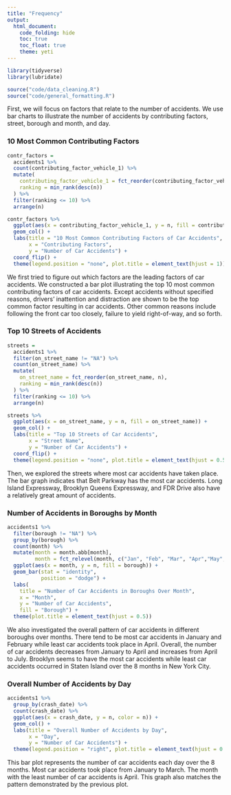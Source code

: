 ```yaml
---
title: "Frequency"
output: 
  html_document:
    code_folding: hide
    toc: true
    toc_float: true
    theme: yeti
---
```


```r
library(tidyverse)
library(lubridate)
```

```r
source("code/data_cleaning.R")
source("code/general_formatting.R")
```

First, we will focus on factors that relate to the number of accidents. We use bar charts to illustrate the number of accidents by contributing factors, street, borough and month, and day. 

### 10 Most Common Contributing Factors

```r
contr_factors = 
  accidents1 %>% 
  count(contributing_factor_vehicle_1) %>% 
  mutate(
    contributing_factor_vehicle_1 = fct_reorder(contributing_factor_vehicle_1, n),
    ranking = min_rank(desc(n))
  ) %>% 
  filter(ranking <= 10) %>% 
  arrange(n) 

contr_factors %>% 
  ggplot(aes(x = contributing_factor_vehicle_1, y = n, fill = contributing_factor_vehicle_1)) + 
  geom_col() +
  labs(title = "10 Most Common Contributing Factors of Car Accidents",
       x = "Contributing Factors",
       y = "Number of Car Accidents") + 
  coord_flip() +
  theme(legend.position = "none", plot.title = element_text(hjust = 1)) 
```

We first tried to figure out which factors are the leading factors of car accidents. We constructed a bar plot illustrating the top 10 most common contributing factors of car accidents. Except accidents without specified reasons, drivers’ inattention and distraction are shown to be the top common factor resulting in car accidents. Other common reasons include following the front car too closely, failure to yield right-of-way, and so forth.

### Top 10 Streets of Accidents 

```r
streets = 
  accidents1 %>% 
  filter(on_street_name != "NA") %>% 
  count(on_street_name) %>% 
  mutate(
    on_street_name = fct_reorder(on_street_name, n),
    ranking = min_rank(desc(n))
  ) %>% 
  filter(ranking <= 10) %>% 
  arrange(n) 

streets %>% 
  ggplot(aes(x = on_street_name, y = n, fill = on_street_name)) + 
  geom_col() +
  labs(title = "Top 10 Streets of Car Accidents",
       x = "Street Name",
       y = "Number of Car Accidents") + 
  coord_flip() +
  theme(legend.position = "none", plot.title = element_text(hjust = 0.5)) 
```

Then, we explored the streets where most car accidents have taken place. The bar graph indicates that Belt Parkway has the most car accidents. Long Island Expressway, Brooklyn Queens Expressway, and FDR Drive also have a relatively great amount of accidents.

### Number of Accidents in Boroughs by Month 

```r
accidents1 %>% 
  filter(borough != "NA") %>% 
  group_by(borough) %>%
  count(month) %>% 
  mutate(month = month.abb[month],
         month = fct_relevel(month, c("Jan", "Feb", "Mar", "Apr","May","Jun", "Jul", "Aug"))) %>% 
  ggplot(aes(x = month, y = n, fill = borough)) +
  geom_bar(stat = "identity",
           position = "dodge") +
  labs(
    title = "Number of Car Accidents in Boroughs Over Month",
    x = "Month",
    y = "Number of Car Accidents",
    fill = "Borough") + 
  theme(plot.title = element_text(hjust = 0.5)) 
```

We also investigated the overall pattern of car accidents in different boroughs over months. There tend to be most car accidents in January and February while least car accidents took place in April. Overall, the number of car accidents decreases from January to April and increases from April to July. Brooklyn seems to have the most car accidents while least car accidents occurred in Staten Island over the 8 months in New York City.

### Overall Number of Accidents by Day 

```r
accidents1 %>% 
  group_by(crash_date) %>% 
  count(crash_date) %>% 
  ggplot(aes(x = crash_date, y = n, color = n)) + 
  geom_col() + 
  labs(title = "Overall Number of Accidents by Day", 
       x = "Day", 
       y = "Number of Car Accidents") + 
  theme(legend.position = "right", plot.title = element_text(hjust = 0.5)) 
```

This bar plot represents the number of car accidents each day over the 8 months. Most car accidents took place from January to March. The month with the least number of car accidents is April. This graph also matches the pattern demonstrated by the previous plot.
